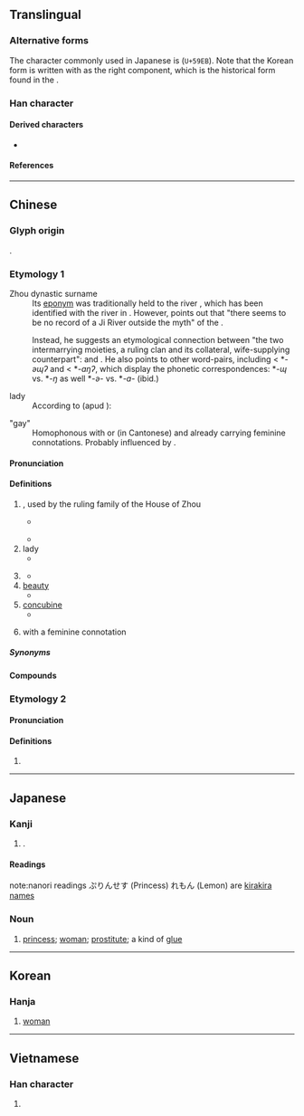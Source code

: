 {{also|姫}}
{{character info}}
{{character info|0x2F862}}
==Translingual==
{{CJKV-forms|姬|姬|姫|姬}}

===Alternative forms===
The character commonly used in Japanese is {{l|mul|姫}} (<code>U+59EB</code>). Note that the Korean form is written with {{l|mul|𦣝}} as the right component, which is the historical form found in the {{w|Kangxi Dictionary}}.

===Han character===
{{Han char|rn=38|rad=女|as=07|sn=10|four=41417|canj=VSLL|ids=⿰女𦣞(GHT),⿰女𦣝(K)}}

====Derived characters====
* {{l|mul|[[𩠯]]}}

====References====
{{Han ref|kx=0260.230|dkj=06230|dj=0526.240|hdz=21049.150|uh=59EC}}
{{Han ref|uh=2F862}}

----

==Chinese==
{{zh-forms|alt=姫,㚶}}
{{zh-wp|zh:姬姓|yue:姬氏|nan:Ki (sèⁿ)|en:Jī}}

===Glyph origin===
{{Han etym}}
{{Han compound|女|𦣞|ls=psc|c1=s|c2=p|t1=woman; matrilateral family line; family name}}.

===Etymology 1===
{{etystub|zh}}
; Zhou dynastic surname
: Its [[eponym]] was traditionally held to the river {{zh-l|姬|tr=Jī}}, which has been identified with the river {{zh-l|汾|tr=Fén}} in {{w|Shanxi}}. However, {{zh-ref|Pulleyblank (2000)}} points out that "there seems to be no record of a Ji River outside the myth" of the {{w|Yellow Emperor}}. 

:Instead, he suggests an etymological connection between "the two intermarrying moieties, a ruling clan and its collateral, wife-supplying counterpart": {{och-l|姬|tr=*(C)ɰə̀ɰ}} and {{zh-l|姜|tr=*(C)ɰàŋ}}. He also points to other word-pairs, including {{ltc-l|似|to resemble}} < *-''əɰʔ'' and {{ltc-l|像|to imitate, image}} < *''-aŋʔ'', which display the phonetic correspondences: *''-ɰ'' vs. *''-ŋ'' as well *''-ə-'' vs. *''-a-'' (ibid.)

; lady {{n-g|(ancient laudatory title for women)}}
: According to {{w|Yan Shigu}} (apud {{w|Kangxi Dictionary}}):
{{zh-x|姬 本 ^周 姓，其 女 貴 於 列國 之 女，所以 婦人 美-號 皆 稱 姬。|'''''Ji'' ("姬")''' was originally the surname of the {{w|Zhou dynasty|Zhou}}; their princesses were more honorable than princesses of other states; therefore women with laudatory appellations are all called '''''Ji'' ("姬")'''.|CL|ref=Kangxi zidian|collapsed=yes}}

; "gay"
: Homophonous with {{zh-l|基}} or {{cog|en|gay}} (in Cantonese) and already carrying feminine connotations. Probably influenced by {{cog|ja|-}} {{ja-r|姫|ひめ|[[princess]]}}.

====Pronunciation====
{{zh-pron
|m=jī
|c=gei1
|md=hĭ
|mn=ki
|mc=2
|oc=y,1
|ma=y
|cat=n,pn
}}

====Definitions====
{{zh-hanzi}}

# {{surname|zh}}, used by the ruling family of the House of Zhou
#: {{zh-x|^王 ^姬|{{q|historical}} Royal (Princess) '''Ji''' (formal appellation for various women born out of the royal house of {{w|Zhou dynasty|Zhou}})}}
#* {{zh-x|曷 不 肅 雝、^王 ^姬 之 車。|Are they not expressive of reverence and harmony, the carriages of the king's daughter (lit. "the Royal Princess '''Ji'''")?|r=Shijing}}
#: {{zh-x|諸-姬|{{q|historical}} the various '''Ji''' (collective appellation for various nobles and states' rulers patrilineally related to the royal house of {{w|Zhou dynasty|Zhou}})}}
#* {{zh-x|孌 彼 諸-姬、聊 與 之 謀。|Admirable are those, my cousins (lit. "the various '''Ji''' nobles"); I will take counsel with them.|ref=Shijing}}
# lady {{n-g|(ancient laudatory title for women)}}
#* {{zh-x|風 吹 柳-花 滿 店 香，^吳 姬 壓-酒 喚 客 嘗。|The wind blows on the willow-catkins, filling the inn with fragrance; the Wu '''lady''' calls out to customers to try newly pressed wine.|CL|ref=李白 {{w|Li Bai}}〈金陵酒肆留別〉"Farewell at a Tavern in {{w|Nanjing#Names|Jinling}}"}}
# {{lb|zh|mythology}} {{n-g|name of a river}}
#* {{zh-x|黃帝 居 ^姬-水，以 為 姓。|The Yellow Thearch dwelt by the '''Ji''' river, (whose name) he took as (his) surname.|CL|ref=Shuowen}}
# [[beauty]]
#* {{zh-x|沛-公 居 ^山東 時，貪 於 財貨，好{hào} 美-姬。今 入 關，財物 無 所-取，婦女 無 所-幸。|When {{w|Emperor Gaozu of Han|Lord of Pei}} was in Shandong, he coveted riches and desired '''beauties'''. Yet now that he has entered Guan[zhong], he has not confiscated wealth, nor has he lusted after women."}}
# [[concubine]]
#* {{zh-x|莊-襄 王 為 ^秦 質子 於 ^趙，見 呂 不-韋 姬，悅 而 取{qǔ} 之，生 始皇。|When King Zhuangxiang was a Qin hostage in Zhao, he saw Lü Buwei's '''concubine''', he fell in love with her and married her; she gave birth to the First Emperor.}}
# {{lb|zh|neologism|slang}} {{zh-synonym|基|gay|dot=,}} with a feminine connotation
#: {{zh-x|搞姬|to [[engage]] in [[lesbian]] [[activity|activities]]}}

=====Synonyms=====
{{zh-dial|妾}}

====Compounds====
{{zh-der|妖姬|姬侍|宗姬|愛姬|姬姜|寵姬|姬漢|姬鼠|姬妾|歌姬|瑤姬|班姬詠扇|文姬入塞|泣別虞姬|霸王別姬|鼓姬|竹姬|虞姬|丹姬|二姬|仙姬|伯姬|伯姬引|侍姬|名姬|吳姬|大姬|天姬|妙姬|姣姬|姬人|姬伯|姬僕|姬公|姬劉|姬化|姬呂|姬周|姬國|姬姒|姬媵|姬孔|姬文|姬易|嬖姬|孋姬|孔姬|宮姬|家姬|小姬|帝姬|幸姬|庶姬|從姬|族姬|昌姬|曼姬|朱姬大仙|村姬|楊柳姬|楚姬|楚岫瑤姬|樊姬|橈姬|毛姬|漢姬|燕姬|王姬|班姬|班姬扇|班姬辭輦|瓊姬|盧姬|祅姬|秦姬曲|程姬之疾|而姬壺|胡姬|荊姬|蠶姬|諸姬|讒姬|豔姬|貞姬|貴姬|遺姬|隆姬|驪姬|麗姬|齊姬}}

===Etymology 2===
{{rfe|zh}}

====Pronunciation====
{{zh-pron
|m=yí
|mc=1
|oc=n,2
|ma=y
|cat=n
}}

====Definitions====
{{zh-hanzi}}

# {{rfdef|zh}}

----

==Japanese==

===Kanji===
{{ja-kanji|grade=uc|rs=女07}} <!-- Not listed as kyūjitai in 2010 Jōyō Kanji -->

# {{alt form|ja|姫}}.

====Readings====
{{ja-readings
|goon=き
|kanon=き
|kun=ひめ-
|nanori=ひめ, こひめ, ひめさき, ぷりんせす, れもん
}}note:nanori readings ぷりんせす (Princess) れもん (Lemon) are [[w:ja:キラキラネーム|kirakira names]]

===Noun===
{{ja-noun|ひめ}}

# {{ja-def|姫}} [[princess]]; [[woman]]; [[prostitute]]; a kind of [[glue]]

----

==Korean==

===Hanja===
{{ko-hanja|hangeul=희|rv=hui|mr=hŭi|y=huy}}

# [[woman]]

----

==Vietnamese==

===Han character===
{{vi-readings|reading=cơ|rs=女07}}

# {{rfdef|vi|sort=女07}}